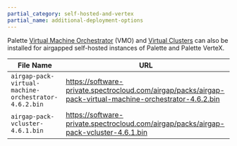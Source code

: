 ```yaml
---
partial_category: self-hosted-and-vertex
partial_name: additional-deployment-options
---
```


Palette [Virtual Machine Orchestrator](/vm-management/) (VMO) and
[Virtual Clusters](/clusters/palette-virtual-clusters/) can also be installed for
airgapped self-hosted instances of Palette and Palette VerteX.

| File Name                                            | URL                                                                                                       |
| ---------------------------------------------------- | --------------------------------------------------------------------------------------------------------- |
| `airgap-pack-virtual-machine-orchestrator-4.6.2.bin` | https://software-private.spectrocloud.com/airgap/packs/airgap-pack-virtual-machine-orchestrator-4.6.2.bin |
| `airgap-pack-vcluster-4.6.1.bin`                     | https://software-private.spectrocloud.com/airgap/packs/airgap-pack-vcluster-4.6.1.bin                     |